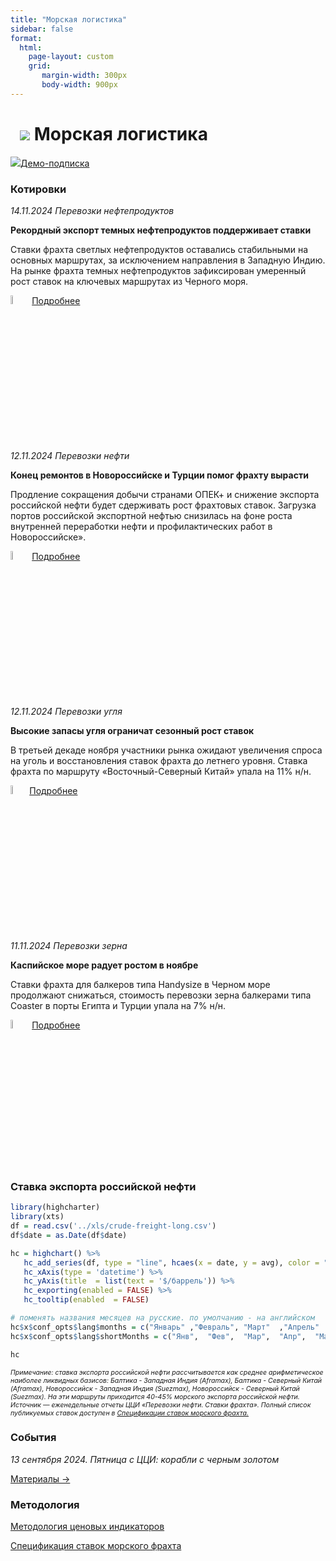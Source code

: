 ```yaml
---
title: "Морская логистика"
sidebar: false
format: 
  html:
    page-layout: custom
    grid:
       margin-width: 300px
       body-width: 900px
---
```


# ![](../images/icon-ship.svg) Морская логистика {.my-custom-class style="margin-left:3%;"}

![](../images/icon-subscription.svg)[Демо-подписка](../demo-subscription.qmd)

::::: {.grid style="margin-left:0%"}
::: {.g-col-12 .g-col-sm-12 .g-col-xs-12 .g-col-xl-6 .g-col-md-6 .g-col-lg-6}
### Котировки

*14.11.2024 Перевозки нефтепродуктов*

**Рекордный экспорт темных нефтепродуктов поддерживает ставки**

Ставки фрахта светлых нефтепродуктов оставались стабильными на основных маршрутах, за исключением направления в Западную Индию. На рынке фрахта темных нефтепродуктов зафиксирован умеренный рост ставок на ключевых маршрутах из Черного моря.

![](../images/icon-locker.svg){width="6%"} [Подробнее](../demo-subscription.qmd)

*12.11.2024 Перевозки нефти*

**Конец ремонтов в Новороссийске и Турции помог фрахту вырасти**

Продление сокращения добычи странами ОПЕК+ и снижение экспорта российской нефти будет сдерживать рост фрахтовых ставок. Загрузка портов российской экспортной нефтью снизилась на фоне роста внутренней переработки нефти и профилактических работ в Новороссийске».

![](../images/icon-locker.svg){width="6%"} [Подробнее](../demo-subscription.qmd)

*12.11.2024 Перевозки угля*

**Высокие запасы угля ограничат сезонный рост ставок**

В третьей декаде ноября участники рынка ожидают увеличения спроса на уголь и восстановления ставок фрахта до летнего уровня. Ставка фрахта по маршруту «Восточный-Северный Китай» упала на 11% н/н.

![](../images/icon-locker.svg){width="6%"}[Подробнее](../demo-subscription.qmd)

*11.11.2024 Перевозки зерна*

**Каспийское море радует ростом в ноябре**

Ставки фрахта для балкеров типа Handysize в Черном море продолжают снижаться, стоимость перевозки зерна балкерами типа Coaster в порты Египта и Турции упала на 7% н/н.

![](../images/icon-locker.svg){width="6%"} [Подробнее](../demo-subscription.qmd)
:::

::: {.g-col-12 .g-col-sm-12 .g-col-xs-12 .g-col-xl-6 .g-col-md-6 .g-col-lg-6}
### Ставка экспорта российской нефти

```r
library(highcharter)
library(xts)
df = read.csv('../xls/crude-freight-long.csv')
df$date = as.Date(df$date)

hc = highchart() %>% 
   hc_add_series(df, type = "line", hcaes(x = date, y = avg), color = "#1A4AFC", name = "Фрахт российской нефти", marker = list(enabled = FALSE)) %>% 
   hc_xAxis(type = 'datetime') %>% 
   hc_yAxis(title  = list(text = '$/баррель')) %>% 
   hc_exporting(enabled = FALSE) %>% 
   hc_tooltip(enabled  = FALSE)

# поменять названия месяцев на русские. по умолчанию - на английском
hc$x$conf_opts$lang$months = c("Январь"	,"Февраль",	"Март"	,"Апрель"	,"Май",	"Июнь", "Июль",	"Август",	"Сентябрь",	"Октябрь",	"Ноябрь",	"Декабрь")
hc$x$conf_opts$lang$shortMonths = c("Янв", 	"Фев",	"Мар",	"Апр",	"Май",	"Июн",	"Июл",	"Авг",	"Сен",	"Окт",	"Ноя",	"Дек")

hc
```

[*Примечание: ставка экспорта российской нефти рассчитывается как среднее арифметическое наиболее ликвидных базисов: Балтика - Западная Индия (Aframax), Балтика - Северный Китай (Aframax), Новороссийск - Западная Индия (Suezmax), Новороссийск - Северный Китай (Suezmax). На эти маршруты приходится 40-45% морского экспорта российской нефти. Источник — еженедельные отчеты ЦЦИ «Перевозки нефти. Ставки фрахта». Полный список публикуемых ставок доступен в [Спецификации ставок морского фрахта.](../methodology/specs-freight.qmd)*]{style="font-size:0.75em"}

### События

*13 сентября 2024. Пятница с ЦЦИ: корабли с черным золотом*

[Материалы →](../events/2024-09-13-crude.qmd)
:::
:::::

::::: {.grid style="margin-left:0%"}
::: {.g-col-12 .g-col-sm-12 .g-col-xs-12 .g-col-xl-6 .g-col-md-6 .g-col-lg-6}
### Методология

[Методология ценовых индикаторов](../methodology/methodology-benchmark-pbc.qmd)

[Спецификация ставок морского фрахта](../methodology/specs-freight.qmd)
:::

::: {.g-col-12 .g-col-sm-12 .g-col-xs-12 .g-col-xl-6 .g-col-md-6 .g-col-lg-6}
:::
:::::
